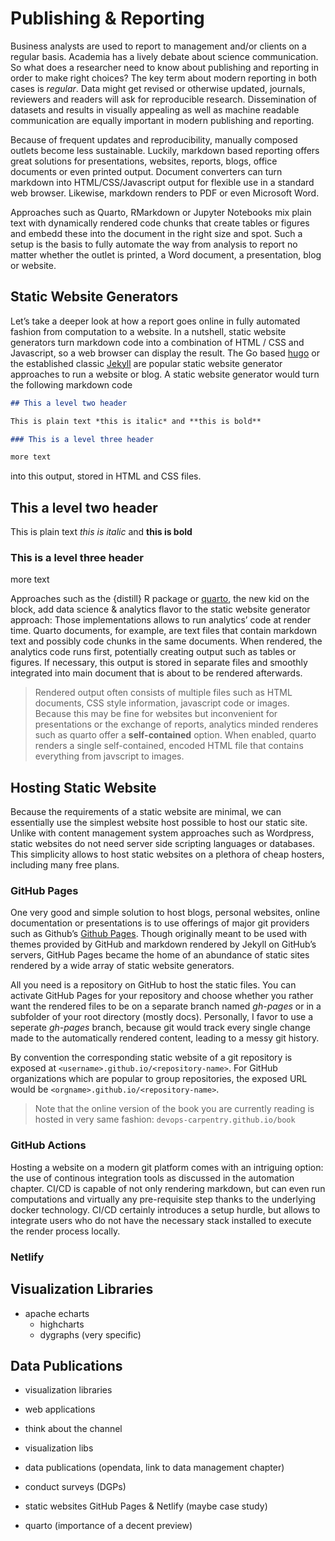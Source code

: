 # Publishing & Reporting

Business analysts are used to report to management and/or clients on a regular basis. Academia has a lively debate about science communication. So what does a researcher need to know about publishing and reporting in order to make right choices? 
The key term about modern reporting in both cases is *regular*. Data might get revised or otherwise updated, journals, reviewers and readers will ask for reproducible research. Dissemination of datasets and results in visually appealing as well as machine readable communication are equally important in modern publishing and reporting. 

Because of frequent updates and reproducibility, manually composed outlets become less sustainable. Luckily, markdown based reporting offers great solutions for presentations, websites, reports, blogs, office documents or even printed output. Document converters can turn markdown into HTML/CSS/Javascript output for flexible use in a standard web browser. Likewise, markdown renders to PDF or even Microsoft Word. 

Approaches such as Quarto, RMarkdown or Jupyter Notebooks mix plain text with dynamically rendered code chunks that create tables or figures and embedd these into the document in the right size and spot. Such a setup is the basis to fully automate the way from analysis to report no matter whether the outlet is printed, a Word document, a presentation, blog or website. 

## Static Website Generators

Let's take a deeper look at how a report goes online in fully automated fashion from computation to a website.
In a nutshell, static website generators turn markdown code 
into a combination of HTML / CSS and Javascript, so a web browser can display the result. 
The Go based [hugo](https://gohugo.io/) or the established classic [Jekyll](https://jekyllrb.com/) are popular static website generator approaches to run a website or blog.
A static website generator would turn the following markdown code

```md
## This a level two header

This is plain text *this is italic* and **this is bold**

### This is a level three header 

more text

```

into this output, stored in HTML and CSS files. 

## This a level two header {.unnumbered}

This is plain text *this is italic* and **this is bold**

### This is a level three header {.unnumbered}

more text



Approaches such as the {distill} R package or [quarto](https://quarto.org), the new kid on the block, add data science & analytics flavor to the static website generator approach: Those implementations allows to run analytics' code at render time. 
Quarto documents, for example, are text files that contain markdown text and possibly code chunks in the same documents. 
When rendered, the analytics code runs first, potentially creating output such as tables or figures.
If necessary, this output is stored in separate files and smoothly integrated into main document that is about to be rendered afterwards.  

>Rendered output often consists of multiple files such as HTML documents, CSS style information, javascript code or images.
Because this may be fine for websites but inconvenient for presentations or the exchange of reports, analytics minded renderes such as quarto offer a **self-contained** option. 
When enabled, quarto renders a single self-contained, encoded HTML file that contains everything from javscript to images. 



## Hosting Static Website

Because the requirements of a static website are minimal, we can essentially use the simplest website host possible to host our static site.
Unlike with content management system approaches such as Wordpress, static websites do not need server side scripting languages or databases. 
This simplicity allows to host static websites on a plethora of cheap hosters, including many free plans.

### GitHub Pages

One very good and simple solution to host blogs, personal websites, online documentation or presentations is to use offerings of major git providers such as Github's [Github Pages]().
Though originally meant to be used with themes provided by GitHub and markdown rendered by Jekyll on GitHub's servers, GitHub Pages became the home of an abundance of static sites rendered by a wide array of static website generators.    

All you need is a repository on GitHub to host the static files. You can activate GitHub Pages for your repository and choose whether you rather want the rendered files to be on a separate branch named *gh-pages* or in a subfolder of your root directory (mostly docs).
Personally, I favor to use a seperate *gh-pages* branch, because git would track every single change made to the automatically rendered content, leading to a messy git history. 

By convention the corresponding static website of a git repository is exposed at `<username>.github.io/<repository-name>`.
For GitHub organizations which are popular to group repositories, the exposed URL would be
`<orgname>.github.io/<repository-name>`. 

>Note that the online version of the book you are currently reading is hosted in very same fashion: `devops-carpentry.github.io/book`

### GitHub Actions

Hosting a website on a modern git platform comes with an intriguing option: the use of continous integration tools as discussed in the automation chapter. 
CI/CD is capable of not only rendering markdown, but can even run computations and virtually any pre-requisite step thanks to the underlying docker technology. 
CI/CD certainly introduces a setup hurdle, but allows to integrate users who do not have the necessary stack installed to execute the render process locally. 

### Netlify





## Visualization Libraries

- apache echarts
    - highcharts
    - dygraphs (very specific)



## Data Publications


    

- visualization libraries
    

- web applications


- think about the channel
- visualization libs
- data publications (opendata, link to data management chapter)
- conduct surveys (DGPs)
- static websites GitHub Pages & Netlify (maybe case study)
- quarto (importance of a decent preview)


